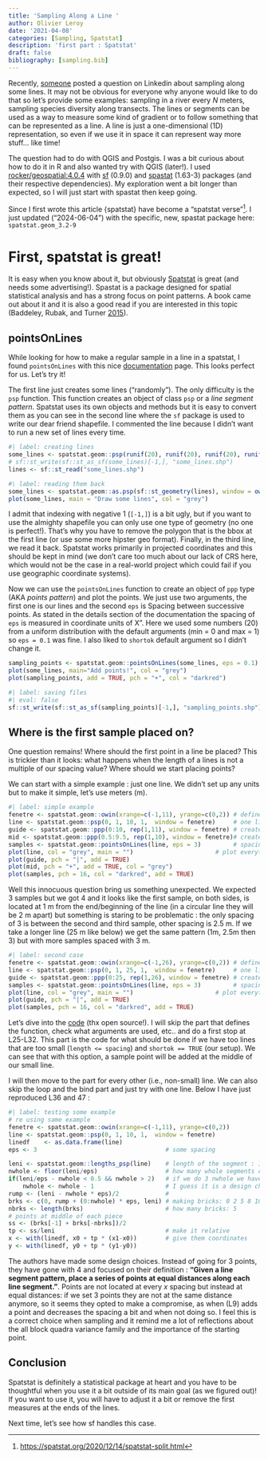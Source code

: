 ```yaml
---
title: 'Sampling Along a Line '
author: Olivier Leroy
date: '2021-04-08'
categories: [Sampling, Spatstat]
description: 'first part : Spatstat'
draft: false
bibliography: [sampling.bib]
---
```


[^new_spatstatverse]: [https://spatstat.org/2020/12/14/spatstat-split.html](https://spatstat.org/2020/12/14/spatstat-split.html)

Recently, [someone](https://www.linkedin.com/feed/update/urn:li:activity:6772126385021435904) posted a question on Linkedin about sampling along some lines.
It may not be obvious for everyone why anyone would like to do that so let's provide some examples: sampling in a river every *N* meters, sampling species diversity along transects. The lines or segments can be used as a way to measure some kind of gradient or to follow something that can be represented as a line. A line is just a one-dimensional (1D) representation, so even if we use it in space it can represent way more stuff... like time!

The question had to do with QGIS and Postgis. I was a bit curious about how to do it in R and also wanted try with QGIS (later!). I used [rocker/geospatial:4.0.4](https://hub.docker.com/r/rocker/geospatial) with [sf](https://cran.r-project.org/web/packages/sf/) (0.9.0) and [spastat](https://cran.r-project.org/web/packages/spatstat/index.html) (1.63-3) packages (and their respective dependencies). My exploration went a bit longer than expected, so I will just start with spastat then keep going.

::: {.callout-note}
Since I first wrote this article {spatstat} have become a "spatstat verse"[^new_spatstatverse]. I just updated ("2024-06-04") with the specific, new, spastat package here: `spatstat.geom_3.2-9` 
:::

# First, spatstat is great!

It is easy when you know about it, but obviously [Spatstat](http://spatstat.org/) is great (and needs some advertising!). Spastat is a package designed for spatial statistical analysis and has a strong focus on point patterns. A book came out about it and it is also a good read if you are interested in this topic (Baddeley, Rubak, and Turner [2015](#ref-baddeley2015spatial)).

## pointsOnLines

While looking for how to make a regular sample in a line in a spatstat, I found `pointsOnLines` with this nice [documentation](https://www.rdocumentation.org/packages/spatstat/versions/1.64-1/topics/pointsOnLines) page. This looks perfect for us. Let's try it!

The first line just creates some lines (“randomly”). The only difficulty is the `psp` function. This function creates an object of class `psp` or a *line segment pattern*. Spatstat uses its own objects and methods but it is easy to convert them as you can see in the second line where the `sf` package is used to write our dear friend shapefile. I commented the line because I didn't want to run a new set of lines every time.


```r
#| label: creating lines
some_lines <- spatstat.geom::psp(runif(20), runif(20), runif(20), runif(20),  window = spatstat.geom::owin()) 
# sf::st_write(sf::st_as_sf(some_lines)[-1,], "some_lines.shp")
lines <- sf::st_read("some_lines.shp")
```

```r
#\ label: reading them back 
some_lines <- spatstat.geom::as.psp(sf::st_geometry(lines), window = owin()) #  read them back
plot(some_lines, main = "Draw some lines", col = "grey")
```


I admit that indexing with negative 1 (`[-1,]`) is a bit ugly, but if you want to use the almighty shapefile you can only use one type of geometry (no one is perfect!). That's why you have to remove the polygon that is the bbox at the first line (or use some more hipster geo format). Finally, in the third line, we read it back. Spatstat works primarily in projected coordinates and this should be kept in mind (we don't care too much about our lack of CRS here, which would not be the case in a real-world project which could fail if you use geographic coordinate systems).

Now we can use the `pointsOnLines` function to create an object of `ppp` type (AKA *points pattern*) and plot the points. We just use two arguments, the first one is our lines and the second `eps` is Spacing between successive points. As stated in the details section of the documentation the spacing of `eps` is measured in coordinate units of X”. Here we used some numbers (20) from a uniform distribution with the default arguments (min = 0 and max = 1) so `eps = 0.1` was fine. I also liked to `shortok` default argument so I didn't change it.


```r
sampling_points <- spatstat.geom::pointsOnLines(some_lines, eps = 0.1)
plot(some_lines, main="Add points!", col = "grey")
plot(sampling_points, add = TRUE, pch = "+", col = "darkred")
```


```r
#| label: saving files
#| eval: false
sf::st_write(sf::st_as_sf(sampling_points)[-1,], "sampling_points.shp") # save them
```

## Where is the first sample placed on?

One question remains! Where should the first point in a line be placed? This is trickier than it looks: what happens when the length of a lines is not a multiple of our spacing value? Where should we start placing points?

We can start with a simple example : just one line. We didn't set up any units but to make it simple, let's use meters (m).


```r
#| label: simple example
fenetre <- spatstat.geom::owin(xrange=c(-1,11), yrange=c(0,2)) # define a reusable window 
line <- spatstat.geom::psp(0, 1, 10, 1,  window = fenetre)     # one line length = 10
guide <- spatstat.geom::ppp(0:10, rep(1,11), window = fenetre) # create some guides
mid <- spatstat.geom::ppp(0.5:9.5, rep(1,10), window = fenetre)# create more guides
samples <- spatstat.geom::pointsOnLines(line, eps = 3)         # spacing of 3
plot(line, col = "grey", main = "")                       # plot everything 
plot(guide, pch = "|", add = TRUE)
plot(mid, pch = "+", add = TRUE, col = "grey")
plot(samples, pch = 16, col = "darkred", add = TRUE)
```


Well this innocuous question bring us something unexpected. We expected 3 samples but we got 4 and it looks like the first sample, on both sides, is located at 1 m from the end/beginning of the line (in a circular line they will be 2 m apart) but something is staring to be problematic : the only spacing of 3 is between the second and third sample, other spacing is 2.5 m. If we take a longer line (25 m like below) we get the same pattern (1m, 2.5m then 3) but with more samples spaced with 3 m.


```r
#| label: second case
fenetre <- spatstat.geom::owin(xrange=c(-1,26), yrange=c(0,2)) # define a reusable windows 
line <- spatstat.geom::psp(0, 1, 25, 1,  window = fenetre)     # one line length = 10
guide <- spatstat.geom::ppp(0:25, rep(1,26), window = fenetre) # create some guides
samples <- spatstat.geom::pointsOnLines(line, eps = 3)         # spacing of 3
plot(line, col = "grey", main = "")                       # plot everything 
plot(guide, pch = "|", add = TRUE)
plot(samples, pch = 16, col = "darkred", add = TRUE)
```


Let's dive into the [code](https://github.com/spatstat/spatstat.geom/blob/main/R/pointsonlines.R) (thx open source!). I will skip the part that defines the function, check what arguments are used, etc.. and do a first stop at L25-L32. This part is the code for what should be done if we have too lines that are too small (`length <= spacing`) and `shortok == TRUE` (our setup). We can see that with this option, a sample point will be added at the middle of our small line.

I will then move to the part for every other (i.e., non-small) line. We can also skip the loop and the bind part and just try with one line. Below I have just reproduced L36 and 47 :


```r
#| label: testing some example 
# re using same example 
fenetre <- spatstat.geom::owin(xrange=c(-1,11), yrange=c(0,2))
line <- spatstat.geom::psp(0, 1, 10, 1,  window = fenetre) 
linedf    <- as.data.frame(line)
eps <- 3                                    # some spacing

leni <- spatstat.geom::lengths_psp(line)    # length of the segment : 10 
nwhole <- floor(leni/eps)                   # how many whole segments can we fit : 3
if(leni/eps - nwhole < 0.5 && nwhole > 2)   # if we do 3 nwhole we have some "leftovers"
    nwhole <- nwhole - 1                    # I guess it is a design choice 
rump <- (leni - nwhole * eps)/2             # 
brks <- c(0, rump + (0:nwhole) * eps, leni) # making bricks: 0 2 5 8 10
nbrks <- length(brks)                       # how many bricks: 5
# points at middle of each piece
ss <- (brks[-1] + brks[-nbrks])/2
tp <- ss/leni                               # make it relative
x <- with(linedf, x0 + tp * (x1-x0))        # give them coordinates
y <- with(linedf, y0 + tp * (y1-y0))
```

The authors have made some design choices. Instead of going for 3 points, they have gone with 4 and focused on their definition : **“Given a line segment pattern, place a series of points at equal distances along each line segment.”**. Points are not located at every *x* spacing but instead at equal distances: if we set 3 points they are not at the same distance anymore, so it seems they opted to make a compromise, as when (L9) adds a point and decreases the spacing a bit and when not doing so. I feel this is a correct choice when sampling and it remind me a lot of reflections about the all block quadra variance family and the importance of the starting point.

## Conclusion

Spatstat is definitely a statistical package at heart and you have to be thoughtful when you use it a bit outside of its main goal (as we figured out)! If you want to use it, you will have to adjust it a bit or remove the first measures at the ends of the lines.

Next time, let's see how sf handles this case.


